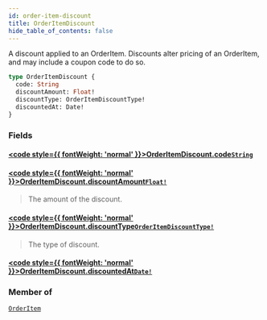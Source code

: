 ```yaml
---
id: order-item-discount
title: OrderItemDiscount
hide_table_of_contents: false
---
```








A discount applied to an OrderItem. Discounts alter pricing of an OrderItem, and may include a coupon code to do so.

```graphql
type OrderItemDiscount {
  code: String
  discountAmount: Float!
  discountType: OrderItemDiscountType!
  discountedAt: Date!
}
```


### Fields

#### [<code style={{ fontWeight: 'normal' }}>OrderItemDiscount.<b>code</b></code>](#)<Bullet />[`String`](/demand/api/graphql-admin/reference/scalars/string) <Badge class="secondary" text="scalar"/>
> 
> 

#### [<code style={{ fontWeight: 'normal' }}>OrderItemDiscount.<b>discountAmount</b></code>](#)<Bullet />[`Float!`](/demand/api/graphql-admin/reference/scalars/float) <Badge class="secondary" text="non-null"/> <Badge class="secondary" text="scalar"/>
> The amount of the discount.
> 

#### [<code style={{ fontWeight: 'normal' }}>OrderItemDiscount.<b>discountType</b></code>](#)<Bullet />[`OrderItemDiscountType!`](/demand/api/graphql-admin/reference/enums/order-item-discount-type) <Badge class="secondary" text="non-null"/> <Badge class="secondary" text="enum"/>
> The type of discount.
> 

#### [<code style={{ fontWeight: 'normal' }}>OrderItemDiscount.<b>discountedAt</b></code>](#)<Bullet />[`Date!`](/demand/api/graphql-admin/reference/scalars/date) <Badge class="secondary" text="non-null"/> <Badge class="secondary" text="scalar"/>
> 
> 



### Member of

[`OrderItem`](/demand/api/graphql-admin/reference/objects/order-item)  <Badge class="secondary" text="object"/>



